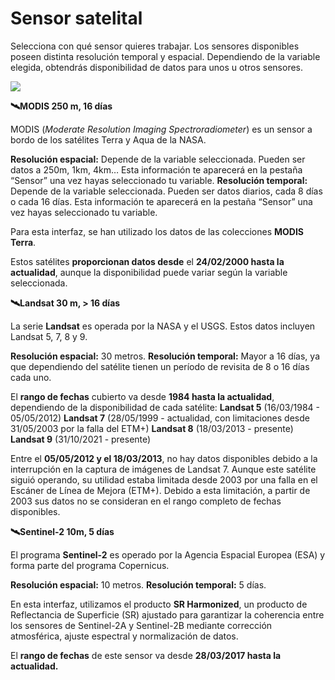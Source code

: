 # Sensor satelital {#sensor}

Selecciona con qué sensor quieres trabajar. Los sensores disponibles poseen distinta resolución temporal y espacial. Dependiendo de la variable elegida, obtendrás disponibilidad de datos para unos u otros sensores. 

![](assets/sensor_es.png)

**🛰️MODIS 250 m, 16 días**

MODIS (*Moderate Resolution Imaging Spectroradiometer*) es un sensor a bordo de los satélites Terra y Aqua de la NASA. 

**Resolución espacial:** Depende de la variable seleccionada. Pueden ser datos a 250m, 1km, 4km... Esta información te aparecerá en la pestaña "Sensor" una vez hayas seleccionado tu variable.
**Resolución temporal:** Depende de la variable seleccionada. Pueden ser datos diarios, cada 8 días o cada 16 días. Esta información te aparecerá en la pestaña "Sensor" una vez hayas seleccionado tu variable.

Para esta interfaz, se han utilizado los datos de las colecciones **MODIS Terra**.

Estos satélites **proporcionan datos desde** el **24/02/2000 hasta la actualidad**, aunque la disponibilidad puede variar según la variable seleccionada.


**🛰️Landsat 30 m, \> 16 días** 

La serie **Landsat** es operada por la NASA y el USGS. Estos datos incluyen Landsat 5, 7, 8 y 9\. 

**Resolución espacial:** 30 metros. 
**Resolución temporal:** Mayor a 16 días, ya que dependiendo del satélite tienen un período de revisita de 8 o 16 días cada uno. 

El **rango de fechas** cubierto va desde **1984 hasta la actualidad**, dependiendo de la disponibilidad de cada satélite: 
**Landsat 5** (16/03/1984 \- 05/05/2012)
**Landsat 7** (28/05/1999 \- actualidad, con limitaciones desde 31/05/2003 por la falla del ETM+)
**Landsat 8** (18/03/2013 \- presente)
**Landsat 9** (31/10/2021 \- presente)

Entre el **05/05/2012 y el 18/03/2013**, no hay datos disponibles debido a la interrupción en la captura de imágenes de Landsat 7\. Aunque este satélite siguió operando, su utilidad estaba limitada desde 2003 por una falla en el Escáner de Línea de Mejora (ETM+). Debido a esta limitación, a partir de 2003 sus datos no se consideran en el rango completo de fechas disponibles.

**🛰️Sentinel-2 10m, 5 días** 

El programa **Sentinel-2** es operado por la Agencia Espacial Europea (ESA) y forma parte del programa Copernicus. 

**Resolución espacial:** 10 metros. 
**Resolución temporal:** 5 días. 

En esta interfaz, utilizamos el producto **SR Harmonized**, un producto de Reflectancia de Superficie (SR) ajustado para garantizar la coherencia entre los sensores de Sentinel-2A y Sentinel-2B mediante corrección atmosférica, ajuste espectral y normalización de datos. 

El **rango de fechas** de este sensor va desde **28/03/2017 hasta la actualidad.**
